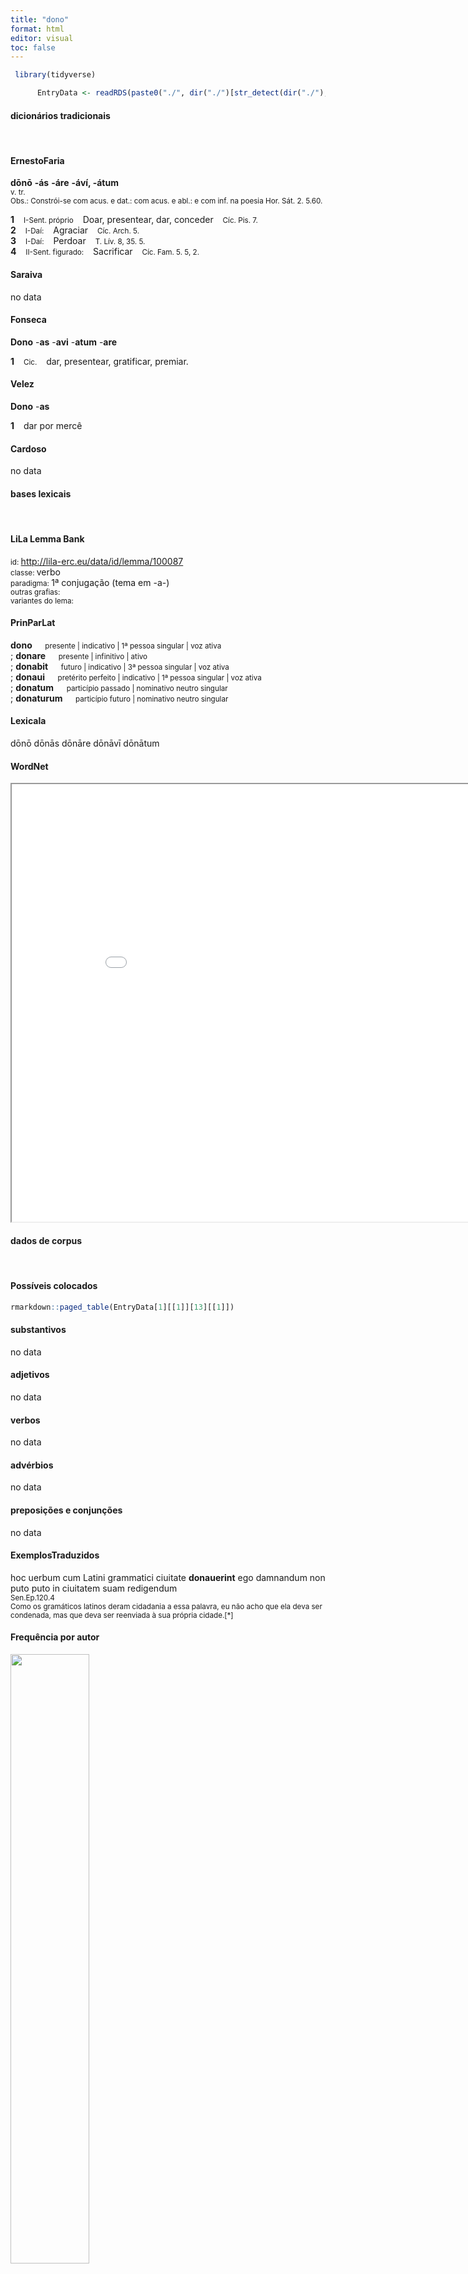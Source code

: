 ```yaml
---
title: "dono"
format: html
editor: visual
toc: false
---
```



```r
 library(tidyverse) 

      EntryData <- readRDS(paste0("./", dir("./")[str_detect(dir("./"), "_xx100-111-110-111xx_.rds")]))

```


#### dicionários tradicionais

&emsp;




::: panel-tabset

#### ErnestoFaria

<b>dōnō</b> <b>-ás</b> <b>-áre</b> <b>-áví, -átum</b> <br> <small>v. tr.</small> <br> <small>Obs.: Constrói-se com acus. e dat.: com acus. e abl.: e com inf. na poesia Hor. Sát. 2. 5.60.</small>   <p> <b>1</b> &ensp; <small>I-Sent. próprio</small> &ensp; Doar, presentear, dar, conceder &ensp; <small>Cíc. Pis. 7.</small> <br> <b>2</b> &ensp; <small>I-Daí:</small> &ensp; Agraciar &ensp; <small>Cíc. Arch. 5.</small> <br> <b>3</b> &ensp; <small>I-Daí:</small> &ensp; Perdoar &ensp; <small>T. Lív. 8, 35. 5.</small> <br> <b>4</b> &ensp; <small>II-Sent. figurado:</small> &ensp; Sacrificar &ensp; <small>Cíc. Fam. 5. 5, 2.</small> </p>




#### Saraiva

no data




#### Fonseca

<b>Dono</b> -<b>as</b> -<b>avi</b> -<b>atum</b> -<b>are</b>   <p> <b>1</b> &ensp; <small>Cic.</small> &ensp; dar, presentear, gratificar, premiar. </p>




#### Velez

<b>Dono</b> -<b>as</b>   <p> <b>1</b> &ensp; dar por mercê </p>




#### Cardoso

no data


:::



#### bases lexicais

&emsp;






::: panel-tabset

#### LiLa Lemma Bank

<small> id: </small> <a href=' http://lila-erc.eu/data/id/lemma/100087 ' target="_blank"> http://lila-erc.eu/data/id/lemma/100087 </a> <br>
<small> classe: </small> verbo    <br>
<small> paradigma: </small> 1ª conjugação (tema em -a-) <br>
<small> outras grafias: </small>  <br>
<small> variantes do lema: </small>  <br>





#### PrinParLat

<b> dono </b>&emsp;<small> presente | indicativo | 1ª pessoa singular | voz ativa </small><br>
; <b> donare </b>&emsp;<small> presente | infinitivo | ativo </small><br>
; <b> donabit </b>&emsp;<small> futuro | indicativo | 3ª pessoa singular | voz ativa </small><br>
; <b> donaui </b>&emsp;<small> pretérito perfeito | indicativo | 1ª pessoa singular | voz ativa </small><br>
; <b> donatum </b>&emsp;<small> particípio passado | nominativo neutro singular </small><br>
; <b> donaturum </b>&emsp;<small> particípio futuro | nominativo neutro singular </small><br>





#### Lexicala

dōnō 
 dōnās 
 dōnāre 
 dōnāvī 
 dōnātum




#### WordNet

<iframe width='900' height='700' src='Media/Tree__xx100-111-110-111xx__sem_type_lexemes_pt.html'>

</iframe>


:::



#### dados de corpus

&emsp;




::: panel-tabset

#### Possíveis colocados

```r

rmarkdown::paged_table(EntryData[1][[1]][13][[1]])

```


#### substantivos

no data




#### adjetivos

no data




#### verbos

no data




#### advérbios

no data




#### preposições e conjunções

no data


:::



::: panel-tabset

#### ExemplosTraduzidos

<p> hoc uerbum cum Latini grammatici ciuitate <b>donauerint</b> ego damnandum non puto puto in ciuitatem suam redigendum <br> <small> Sen.Ep.120.4 <br> Como os gramáticos latinos deram cidadania a essa palavra, eu não acho que ela deva ser condenada, mas que deva ser reenviada à sua própria cidade.[*] <small>  </small> </small> </p>





#### Frequência por autor

![](./Media/barchart__xx100-111-110-111xx__lemma_BY_author_Frequencies.webp){width=50% fig-alt='This charts plots the frequency of lemma by author_Frequencies. The Suetonius subcorpus registers the highest normalized frequency, with the value of 22.05 and an absolute frequency of 2. The Suetonius subcorpus follows, with a normalized frequency of 22.05 and an absolute frequency of 2. the subcorpus with the least normalized frequency is Sallustius with the normalized value of 0 and an absolute freqeuncy of 0. here are all the values: subcorpus: Caesar ; normalized frequency: 1 ; absolute frequency: 0.377672029609487. subcorpus: Cicero ; normalized frequency: 15 ; absolute frequency: 0.934439709949914. subcorpus: Horatius ; normalized frequency: 3 ; absolute frequency: 2.6640618062339. subcorpus: Ovidius ; normalized frequency: 1 ; absolute frequency: 1.71585449553878. subcorpus: Phaedrus ; normalized frequency: 1 ; absolute frequency: 1.5181417944436. subcorpus: Sallustius ; normalized frequency: 0 ; absolute frequency: 0. subcorpus: Seneca ; normalized frequency: 5 ; absolute frequency: 0.933166607566115. subcorpus: Suetonius ; normalized frequency: 2 ; absolute frequency: 22.0507166482911. subcorpus: Tacitus ; normalized frequency: 2 ; absolute frequency: 6.86577411603158. subcorpus: Vergilius ; normalized frequency: 0 ; absolute frequency: 0. subcorpus: Hieronymus ; normalized frequency: 0 ; absolute frequency: 0'}




#### Frequência por gênero

![](./Media/barchart__xx100-111-110-111xx__lemma_BY_genre_Frequencies.webp){width=50% fig-alt='This charts plots the frequency of lemma by genre_Frequencies. The Poesia.lírica subcorpus registers the highest normalized frequency, with the value of 2.52 and an absolute frequency of 3. The Poesia.didática subcorpus follows, with a normalized frequency of 1.7 and an absolute frequency of 2. the subcorpus with the least normalized frequency is Poesia.épica with the normalized value of 0 and an absolute freqeuncy of 0. here are all the values: subcorpus: Prosa.histórica ; normalized frequency: 5 ; absolute frequency: 1.21716692227172. subcorpus: Prosa.filosófica ; normalized frequency: 3 ; absolute frequency: 0.494225795291676. subcorpus: Prosa.oratória ; normalized frequency: 13 ; absolute frequency: 1.24816375908519. subcorpus: Prosa.epistolográfica ; normalized frequency: 2 ; absolute frequency: 0.529955748694984. subcorpus: Poesia.lírica ; normalized frequency: 3 ; absolute frequency: 2.52376545806343. subcorpus: Poesia.didática ; normalized frequency: 2 ; absolute frequency: 1.69649673424379. subcorpus: Poesia.trágica ; normalized frequency: 2 ; absolute frequency: 1.73731758165393. subcorpus: Poesia.épica ; normalized frequency: 0 ; absolute frequency: 0. subcorpus: Prosa.ficcional ; normalized frequency: 0 ; absolute frequency: 0'}




#### Frequência por século

![](./Media/barchart__xx100-111-110-111xx__lemma_BY_period_Frequencies.webp){width=50% fig-alt='This charts plots the frequency of lemma by period_Frequencies. The II.d.C. subcorpus registers the highest normalized frequency, with the value of 10.47 and an absolute frequency of 4. The I.d.C. subcorpus follows, with a normalized frequency of 1.07 and an absolute frequency of 7. the subcorpus with the least normalized frequency is IV.d.C. with the normalized value of 0 and an absolute freqeuncy of 0. here are all the values: subcorpus: I.a.C. ; normalized frequency: 19 ; absolute frequency: 0.884337910169886. subcorpus: I.d.C. ; normalized frequency: 7 ; absolute frequency: 1.07082759675692. subcorpus: II.d.C. ; normalized frequency: 4 ; absolute frequency: 10.4712041884817. subcorpus: IV.d.C. ; normalized frequency: 0 ; absolute frequency: 0'}


:::

